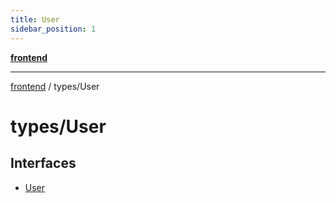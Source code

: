 ```yaml
---
title: User
sidebar_position: 1
---
```


[**frontend**](./User/../..)

***

[frontend](./User/../..) / types/User

# types/User

## Interfaces

- [User](./User/interfaces/User)
